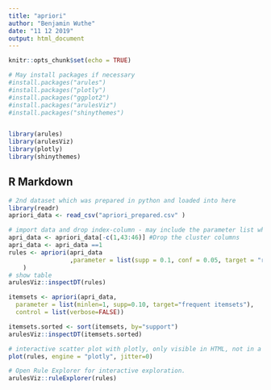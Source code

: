 ```yaml
---
title: "apriori"
author: "Benjamin Wuthe"
date: "11 12 2019"
output: html_document
---
```


```r
knitr::opts_chunk$set(echo = TRUE)

# May install packages if necessary
#install.packages("arules")
#install.packages("plotly")
#install.packages("ggplot2")
#install.packages("arulesViz")
#install.packages("shinythemes")


library(arules)
library(arulesViz)
library(plotly)
library(shinythemes)

```


## R Markdown

```r
# 2nd dataset which was prepared in python and loaded into here
library(readr)
apriori_data <- read_csv("apriori_prepared.csv" )

```
```r

# import data and drop index-column - may include the parameter list which apply constraints to the analysis
apri_data <- apriori_data[-c(1,43:46)] #Drop the cluster columns
apri_data <- apri_data ==1
rules <- apriori(apri_data
                 ,parameter = list(supp = 0.1, conf = 0.05, target = "rules")
	)
# show table
arulesViz::inspectDT(rules)

```

```r

itemsets <- apriori(apri_data,
  parameter = list(minlen=1, supp=0.10, target="frequent itemsets"),
  control = list(verbose=FALSE))

itemsets.sorted <- sort(itemsets, by="support")
arulesViz::inspectDT(itemsets.sorted)

```
```r
# interactive scatter plot with plotly, only visible in HTML, not in a PDF
plot(rules, engine = "plotly", jitter=0)
```

```r
# Open Rule Explorer for interactive exploration.
arulesViz::ruleExplorer(rules)
```